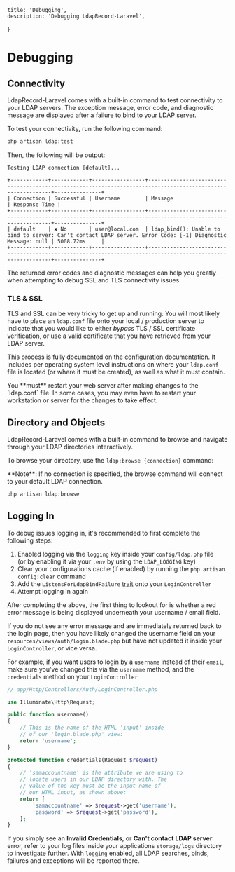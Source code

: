     title: 'Debugging',
    description: 'Debugging LdapRecord-Laravel',
}


# Debugging

## Connectivity

LdapRecord-Laravel comes with a built-in command to test connectivity to your
LDAP servers. The exception message, error code, and diagnostic message are
displayed after a failure to bind to your LDAP server.

To test your connectivity, run the following command:

```bash
php artisan ldap:test
```

Then, the following will be output:

```text
Testing LDAP connection [default]...

+------------+------------+-----------------+-------------------------------------------------------------------------------------------------------------+---------------+
| Connection | Successful | Username        | Message                                                                                                     | Response Time |
+------------+------------+-----------------+-------------------------------------------------------------------------------------------------------------+---------------+
| default    | ✘ No       | user@local.com  | ldap_bind(): Unable to bind to server: Can't contact LDAP server. Error Code: [-1] Diagnostic Message: null | 5008.72ms     |
+------------+------------+-----------------+-------------------------------------------------------------------------------------------------------------+---------------+
```

The returned error codes and diagnostic messages can help you greatly
when attempting to debug SSL and TLS connectivity issues.

### TLS & SSL

TLS and SSL can be very tricky to get up and running. You will most likely have
to place an `ldap.conf` file onto your local / production server to indicate
that you would like to either _bypass_ TLS / SSL certificate verification,
or use a valid certificate that you have retrieved from your LDAP server.

This process is fully documented on the [configuration](/docs/core/v3/configuration#ssl-amp-tls)
documentation. It includes per operating system level instructions on where your `ldap.conf` file
is located (or where it must be created), as well as what it must contain.

<Important>
You **must** restart your web server after making changes
to the `ldap.conf` file. In some cases, you may even have to restart
your workstation or server for the changes to take effect.
</Important>

## Directory and Objects

LdapRecord-Laravel comes with a built-in command to browse and navigate through your LDAP directories interactively.

To browse your directory, use the `ldap:browse {connection}` command:

<Note>
**Note**: If no connection is specified, the browse command will connect to your default LDAP connection.
</Note>

```bash
php artisan ldap:browse
```

## Logging In

To debug issues logging in, it's recommended to first complete the following steps:

1. Enabled logging via the `logging` key inside your `config/ldap.php` file <br/>
   (or by enabling it via your `.env` by using the `LDAP_LOGGING` key)
2. Clear your configurations cache (if enabled) by running the `php artisan config:clear` command
3. Add the `ListensForLdapBindFailure` [trait](/docs/laravel/v3/auth/setup/#displaying-ldap-error-messages) onto your `LoginController`
4. Attempt logging in again

After completing the above, the first thing to lookout for is whether a
red error message is being displayed underneath your username / email
field.

If you do not see any error message and are immediately returned back to
the login page, then you have likely changed the username field on your
`resources/views/auth/login.blade.php` but have not updated it inside 
your `LoginController`, or vice versa.

For example, if you want users to login by a `username` instead of their
`email`, make sure you've changed this via the `username` method,
and the `credentials` method on your `LoginController`

```php
// app/Http/Controllers/Auth/LoginController.php

use Illuminate\Http\Request;

public function username()
{
    // This is the name of the HTML 'input' inside
    // of our 'login.blade.php' view:
    return 'username';
}

protected function credentials(Request $request)
{
    // 'samaccountname' is the attribute we are using to
    // locate users in our LDAP directory with. The
    // value of the key must be the input name of
    // our HTML input, as shown above:
    return [
        'samaccountname' => $request->get('username'),
        'password' => $request->get('password'),
    ];
}
```

If you simply see an **Invalid Credentials**, or **Can't contact LDAP server**
error, refer to your log files inside your applications `storage/logs`
directory to investigate further. With `logging` enabled, all LDAP
searches, binds, failures and exceptions will be reported there.
